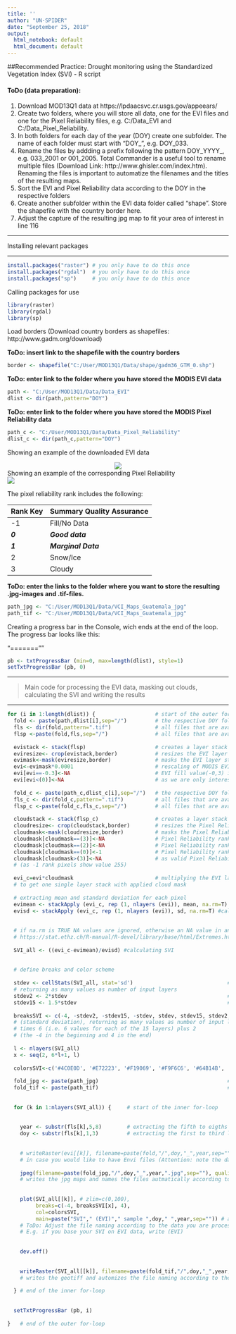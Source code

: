 ```yaml
---
title: ''
author: "UN-SPIDER"
date: "September 25, 2018"
output:
  html_notebook: default
  html_document: default
---
```

##Recommended Practice: Drought monitoring using the Standardized Vegetation Index (SVI) - R script

#### ToDo (data preparation): 

1. Download MOD13Q1 data at https://lpdaacsvc.cr.usgs.gov/appeears/
2. Create two folders, where you will store all data, one for the EVI files and one for the Pixel Reliability files,
e.g. C:/Data_EVI and C:/Data_Pixel_Reliability.
3. In both folders for each day of the year (DOY) create one subfolder. The name of each folder must start with "DOY_", e.g. DOY_033.
4. Rename the files by addding a prefix following the pattern DOY_YYYY_, e.g. 033_2001 or 001_2005. 
Total Commander is a useful tool to rename multiple files (Download Link: http://www.ghisler.com/index.htm).
Renaming the files is important to automatize the filenames and the titles of the resulting maps.
6. Sort the EVI and Pixel Reliability data according to the DOY in the respective folders
7. Create another subfolder within the EVI data folder called "shape". Store the shapefile with the country border here.
8. Adjust the capture of the resulting jpg map to fit your area of interest in line 116

****
Installing relevant packages

****

```r
install.packages("raster") # you only have to do this once
install.packages("rgdal")  # you only have to do this once
install.packages("sp")     # you only have to do this once
```

Calling packages for use

```r
library(raster)
library(rgdal)
library(sp)
```

Load borders (Download country borders as shapefiles: http://www.gadm.org/download)

**ToDo: insert link to the shapefile with the country borders**

```r
border <- shapefile("C:/User/MOD13Q1/Data/shape/gadm36_GTM_0.shp") 
```

**ToDo: enter link to the folder where you have stored the MODIS EVI data**

```r
path <- "C:/User/MOD13Q1/Data/Data_EVI"  
dlist <- dir(path,pattern="DOY")
```

**ToDo: enter link to the folder where you have stored the MODIS Pixel Reliability data**

```r
path_c <- "C:/User/MOD13Q1/Data/Data_Pixel_Reliability"  
dlist_c <- dir(path_c,pattern="DOY")
```

Showing an example of the downloaded EVI data

<center>
![](F:\Johanna_data\Recommended_Practices_VCI_SVI/evi_sample_modis.png)
</center>

Showing an example of the corresponding Pixel Reliability  
![](F:\Johanna_data\Recommended_Practices_VCI_SVI/pr_sample_modis_border.png)
</center>

The pixel reliability rank includes the following: 


Rank Key|Summary Quality Assurance
--------|--------
-1      |Fill/No Data
***0*** |***Good data***
***1*** |***Marginal Data***
 2      |Snow/Ice
 3      |Cloudy


**ToDo: enter the links to the folder where you want to store the resulting .jpg-images and .tif-files.**

```r
path_jpg <- "C:/User/MOD13Q1/Data/VCI_Maps_Guatemala_jpg"  
path_tif <- "C:/User/MOD13Q1/Data/VCI_Maps_Guatemala_jpg"
```

Creating a progress bar in the Console, wich ends at the end of the loop. The progress bar looks like this:

"=======""

```r
pb <- txtProgressBar (min=0, max=length(dlist), style=1)
setTxtProgressBar (pb, 0)
```



****
> Main code for processing the EVI data, masking out clouds, calculating the SVI and writing the results  

****

```r
for (i in 1:length(dlist)) {                   # start of the outer for-loop
  fold <- paste(path,dlist[i],sep="/")         # the respective DOY folder of the Data_EVI folder
  fls <- dir(fold,pattern=".tif")              # all files that are available in the respective EVI DOY folder
  flsp <-paste(fold,fls,sep="/")               # all files that are available in the respective EVI DOY folder with complete path name
  
  evistack <- stack(flsp)                      # creates a layer stack of all files within the EVI DOY folder
  eviresize<- crop(evistack,border)            # resizes the EVI layer stack to the rectangular extent of the border shapefile
  evimask<-mask(eviresize,border)              # masks the EVI layer stack using the border shapefile
  evi<-evimask*0.0001                          # rescaling of MODIS EVI data
  evi[evi==-0.3]<-NA                           # EVI fill value(-0,3) in NA 
  evi[evi<(0)]<-NA                             # as we are only interested in vegetation valid EVI range is 0 to 1 and all EVI values smaller than 0 set to NA
  
  fold_c <- paste(path_c,dlist_c[i],sep="/")   # the respective DOY folder of the Data_Pixel_Reliability folder
  fls_c <- dir(fold_c,pattern=".tif")          # all files that are available in the respective Pixel Reliability DOY folder
  flsp_c <-paste(fold_c,fls_c,sep="/")         # all files that are available in the respective Pixel Reliability DOY folder with complete path name
  
  cloudstack <- stack(flsp_c)                  # creates a layer stack of all files within the Pixel Relaibility DOY folder
  cloudresize<- crop(cloudstack,border)        # resizes the Pixel Reliability layer stack to the rectangular extent of the border shapefile
  cloudmask<-mask(cloudresize,border)          # masks the Pixel Reliability layer stack using the border shapefile
  cloudmask[cloudmask==(3)]<-NA                # Pixel Reliability rank 3 pixels (cloudy) set to NA
  cloudmask[cloudmask==(2)]<-NA                # Pixel Reliability rank 2 pixels (snow&ice) set to NA
  cloudmask[cloudmask==(0)]<-1                 # Pixel Reliability rank 0 pixels (good quality) set to 1
  cloudmask[cloudmask>(3)]<-NA                 # as valid Pixel Reliability range is -1 to 3, all Pixel Reliability values >3 set to NA
  # (as -1 rank pixels show value 255)
  
  evi_c=evi*cloudmask                          # multiplying the EVI layer stack by the Pixel Reliability layer stack
  # to get one single layer stack with applied cloud mask
  
  # extracting mean and standard deviation for each pixel
  evimean <- stackApply (evi_c, rep (1, nlayers (evi)), mean, na.rm=T) #calculating the mean for the layer stack for each individual pixel
  evisd <- stackApply (evi_c, rep (1, nlayers (evi)), sd, na.rm=T) #calculating the standard deviation for the layer stack for each individual pixel
  
  
  # if na.rm is TRUE NA values are ignored, otherwise an NA value in any of the arguments will cause a value of NA to be returned,
  # https://stat.ethz.ch/R-manual/R-devel/library/base/html/Extremes.html
  
  SVI_all <- ((evi_c-evimean)/evisd) #calculating SVI
  
  
  # define breaks and color scheme
  
  stdev <- cellStats(SVI_all, stat='sd')                              # calculating the standard deviation for each layer of the raster data,
  # returning as many values as number of input layers
  stdev2 <- 2*stdev                                                   # 2 standard deviations, returning as many values as number of input layers
  stdev15 <- 1.5*stdev                                                # 1.5 standard deviations, returning as many values as number of input layers
  
  breaksSVI <- c(-4, -stdev2, -stdev15, -stdev, stdev, stdev15, stdev2, 4) # definition of the breaks of the resulting maps based on statistics
  # (standard deviation), returning as many values as number of input layers
  # times 6 (i.e. 6 values for each of the 15 layers) plus 2
  # (the -4 in the beginning and 4 in the end)
  
  l <- nlayers(SVI_all)
  x <- seq(2, 6*l+1, l)
  
  colorsSVI<-c('#4C0E0D', '#E72223', '#F19069', '#F9F6C6', '#64B14B', '#04984A', '#00320E') # definition of the color scheme of the resulting maps
  
  fold_jpg <- paste(path_jpg)                                         # the respective folder where you want to store the resulting .jpg-images.
  fold_tif <- paste(path_tif)                                         # the respective folder where you want to store the resulting .tif-files.
  
  
  for (k in 1:nlayers(SVI_all)) {     # start of the inner for-loop
    
    
    year <- substr(fls[k],5,8)        # extracting the fifth to eigths letter of the filename, which is the year (cf. data preparation above)
    doy <- substr(fls[k],1,3)         # extracting the first to third letter of the filename, which is the DOY (cf. data preparation above)
    
    
    # writeRaster(evi[[k]], filename=paste(fold,"/",doy,"_",year,sep=""), format="ENVI", datatype='FLT4S', overwrite=TRUE)
    # in case you would like to have Envi files (Attention: note the datatype)
    
    jpeg(filename=paste(fold_jpg,"/",doy,"_",year,".jpg",sep=""), quality = 100) 
    # writes the jpg maps and names the files autmatically according to the pattern DOY_YYYY
    
    
    plot(SVI_all[[k]], # zlim=c(0,100), 
         breaks=c(-4, breaksSVI[x], 4),                                # sets the breaks as defined above
         col=colorsSVI,                                                # sets the colors as defined above
         main=paste("SVI"," (EVI)"," sample ",doy," ",year,sep="")) # automizes the title of the plot.
    # ToDo: Adjust the file naming according to the data you are processing!
    # E.g. if you base your SVI on EVI data, write (EVI)
    
    
    dev.off()
    
    
    writeRaster(SVI_all[[k]], filename=paste(fold_tif,"/",doy,"_",year,".tif",sep=""), format="GTiff", overwrite=TRUE)
    # writes the geotiff and automizes the file naming according to the pattern DOY_YYYY
    
  } # end of the inner for-loop
  
  
  setTxtProgressBar (pb, i)
  
}   # end of the outer for-loop
```